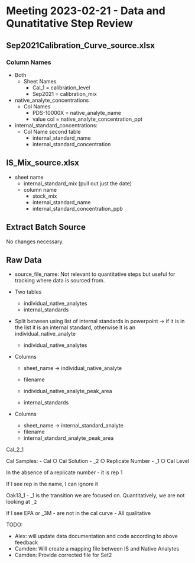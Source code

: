 # Meeting 2023-02-21 - Data and Qunatitative Step Review

## Sep2021Calibration_Curve_source.xlsx

### Column Names

* Both
  * Sheet Names
    * Cal_1 = calibration_level
    * Sep2021 = calibration_mix

* native_analyte_concentrations
  * Col Names 
    * PDS-10000X = native_analyte_name
    * value col = native_analyte_concentration_ppt
  
* internal_standard_concentrations:
  * Col Name second table
    * internal_standard_name
    * internal_standard_concentration
    
## IS_Mix_source.xlsx

* sheet name
  * internal_standard_mix (pull out just the date)
  * column name
    * stock_mix
    * internal_standard_name
    * internal_standard_concentration_ppb
    
## Extract Batch Source

No changes necessary.

## Raw Data

* source_file_name: Not relevant to quantitative steps but useful for tracking where data is sourced from.

* Two tables
  * individual_native_analytes
  * internal_standards
  
* Split between using list of internal standards in powerpoint -> if it is in the list it is an internal standard, otherwise it is an individual_native_analyte

  * individual_native_analytes

* Columns
  * sheet_name -> individual_native_analyte
  * filename
  * individual_native_analyte_peak_area
  
  * internal_standards
  
* Columns
  * sheet_name -> internal_standard_analyte
  * filename
  * internal_standard_analyte_peak_area

Cal_2_1

Cal Samples:
	- Cal
		○ Cal Solution
	- _2 
		○ Replicate Number
	- _1
		○ Cal Level

In the absence of a replicate number - it is rep 1

If I see rep in the name, I can ignore it


Oak13_1 - _1 is the transition we are focused on. Quantitatively, we are not looking at `_2`

If I see EPA or _3M - are not in the cal curve - All qualitative 

TODO:

- Alex: will update data documentation and code according to above feedback
- Camden: Will create a mapping file between IS and Native Analytes
- Camden: Provide corrected file for Set2

